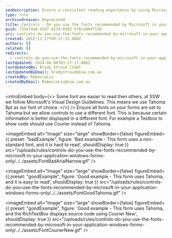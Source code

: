 ```yaml
---
seoDescription: Ensure a consistent reading experience by using Microsoft-recommended Tahoma font on Windows Forms, while allowing controls to use alternative fonts for specific information.
type: rule
archivedreason: Deprecated
title: Controls - Do you use the fonts recommended by Microsoft in your application? (Windows Forms Only)
guid: 733e7da0-e5d7-4224-8362-5f6ca804f118
uri: controls-do-you-use-the-fonts-recommended-by-microsoft-in-your-application-windows-forms-only
created: 2012-11-27T09:17:32.000Z
authors: []
related: []
redirects:
  - controls-do-you-use-the-fonts-recommended-by-microsoft-in-your-application-(windows-forms-only)
lastUpdated: 2024-06-08T03:27:17.000Z
lastUpdatedBy: Brady Stroud [SSW]
lastUpdatedByEmail: bradystroud@ssw.com.au
createdBy: RebeccaLiu
createdByEmail: RebeccaLiu@ssw.com.au
---
```


<introEmbed
  body={<>
Some font are easier to read then others, at SSW we follow Microsoft's Visual Design Guidelines. This means we use Tahoma 8pt as our font of choice.
  </>}
/>
Ensure all fonts on your forms are set to Tahoma but we allow controls to use a different font. This is because certain information is better displayed in a different font. For example a Textbox to show code should use Courier instead of Tahoma.

<imageEmbed
  alt="Image"
  size="large"
  showBorder={false}
  figureEmbed={{
    preset: "badExample",
    figure: 'Bad example - This form uses a non-standard font, and it is hard to read',
    shouldDisplay: true
  }}
  src="/uploads/rules/controls-do-you-use-the-fonts-recommended-by-microsoft-in-your-application-windows-forms-only/../../assets/FontBadArialNarrow.gif"
/>

<imageEmbed
  alt="Image"
  size="large"
  showBorder={false}
  figureEmbed={{
    preset: "goodExample",
    figure: 'Good example - This form uses Tahoma, and it is easy to read',
    shouldDisplay: true
  }}
  src="/uploads/rules/controls-do-you-use-the-fonts-recommended-by-microsoft-in-your-application-windows-forms-only/../../assets/FontGoodTahoma.gif"
/>

<imageEmbed
  alt="Image"
  size="large"
  showBorder={false}
  figureEmbed={{
    preset: "goodExample",
    figure: 'Good example - This form uses Tahoma, and the RichTextBox displays source code using Courier New',
    shouldDisplay: true
  }}
  src="/uploads/rules/controls-do-you-use-the-fonts-recommended-by-microsoft-in-your-application-windows-forms-only/../../assets/FontCourierNew.gif"
/>
